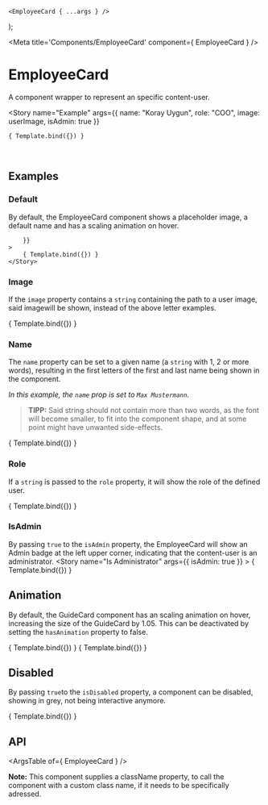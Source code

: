 

	<EmployeeCard { ...args } />
);

<Meta title='Components/EmployeeCard' component={ EmployeeCard } />

# EmployeeCard

A component wrapper to represent an specific content-user.

<Story
	name="Example"
	args={{
		name: "Koray Uygun",
		role: "COO",
		image: userImage,
		isAdmin: true
	}}
>
	{ Template.bind({}) }
</Story>

<br/>

## Examples

### Default

By default, the EmployeeCard component shows a placeholder image, a default name and has a scaling animation on hover.

<Canvas>
	<Story
		name="Default"
		args={{
			
		}}
	>
		{ Template.bind({}) }
	</Story>
</Canvas>

### Image

If the `image` property contains a `string` containing the path to a user image, said imagewill be shown, instead of the above letter examples.

<Canvas>
	<Story
		name="Custom Image"
		args={{
			image: userImage,
		}}
	>
		{ Template.bind({}) }
	</Story>
</Canvas>

### Name

The `name` property can be set to a given name (a `string` with 1, 2 or more words), resulting in the first letters of the first and last name being shown in the component.

*In this example, the `name` prop is set to `Max Mustermann`.*

> **TIPP:** Said string should not contain more than two words, as the font will become smaller, to fit into the component shape, and at some point might have unwanted side-effects.

<Canvas>
	<Story
		name="Custom Name"
		args={{
			name: "Max Mustermann",
		}}
	>
		{ Template.bind({}) }
	</Story>
</Canvas>

### Role

If a `string` is passed to the `role` property, it will show the role of the defined user.

<Canvas>
	<Story
		name="Custom Role"
		args={{
			role: "Test User",
		}}
	>
		{ Template.bind({}) }
	</Story>
</Canvas>

### IsAdmin

By passing `true` to the `isAdmin` property, the EmployeeCard will show an Admin badge at the left upper corner, indicating that the content-user is an administrator.
<Canvas>
	<Story
		name="Is Administrator"
		args={{
			isAdmin: true
		}}
	>
		{ Template.bind({}) }
	</Story>
</Canvas>

## Animation

By default, the GuideCard component has an scaling animation on hover, increasing the size of the GuideCard by 1.05. This can be deactivated by setting the `hasAnimation` property to false.

<Canvas>
	<Story
		name="Hover Animation activated"
		args={{
			hasAnimation: true
		}}
	>
		{ Template.bind({}) }
	</Story>
	<Story
		name="Hover Animation deactivated"
		args={{
			hasAnimation: false
		}}
	>
		{ Template.bind({}) }
	</Story>
</Canvas>

## Disabled

By passing `true`to the `isDisabled` property, a component can be disabled, showing in grey, not being interactive anymore.

<Canvas>
	<Story
		name="Disabled"
		args={{
			name: "Koray Uygun",
			role: "COO",
			image: userImage,
			isAdmin: true,
			isDisabled: true
		}}
	>
		{ Template.bind({}) }
	</Story>
</Canvas>

## API

<ArgsTable of={ EmployeeCard } />

**Note:** This component supplies a className property, to call the component with a custom class name, if it needs to be specifically adressed.
